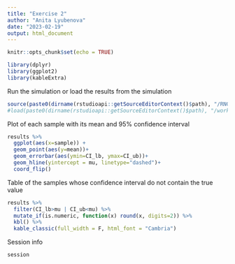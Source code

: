 ```yaml
---
title: "Exercise 2"
author: "Anita Lyubenova"
date: "2023-02-19"
output: html_document
---
```


```r
knitr::opts_chunk$set(echo = TRUE)
```

```r
library(dplyr)
library(ggplot2)
library(kableExtra)
```

Run the simulation or load the results from the simulation
```r
source(paste0(dirname(rstudioapi::getSourceEditorContext()$path), "/RNG.R"))
#load(paste0(dirname(rstudioapi::getSourceEditorContext()$path), "/workspace.RData"))
```

Plot of each sample with its mean and 95% confidence interval
```r
results %>% 
  ggplot(aes(x=sample)) + 
  geom_point(aes(y=mean))+
  geom_errorbar(aes(ymin=CI_lb, ymax=CI_ub))+
  geom_hline(yintercept = mu, linetype="dashed")+
  coord_flip()
```

Table of the samples whose confidence interval do not contain the true value

```r
results %>% 
  filter(CI_lb>mu | CI_ub<mu) %>% 
  mutate_if(is.numeric, function(x) round(x, digits=2)) %>% 
  kbl() %>% 
  kable_classic(full_width = F, html_font = "Cambria")
```

Session info
```r
session
```

